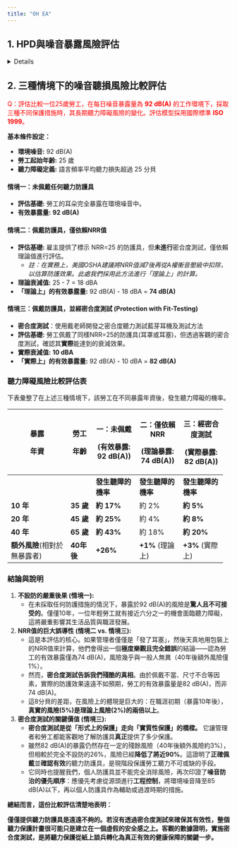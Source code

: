 ```yaml
---
title: "OH EA"
---
```


## 1. HPD與噪音暴露風險評估

<details>

[Q：如果，正確配戴耳塞或耳罩(NRR=25dBA)，也經過**密合度測試**(實際只衰減10dBA)，這要如何使用ISO 1999來做暴露風險評估？結果是？]{style="color: red;"}

### 核心關鍵

> **實驗室的防護數據 (NRR) 和現場的實際防護效果，往往存在巨大的落差。**

### **第一步：計算勞工耳內的「有效暴露量」**

-   **環境噪音暴露量:** 92 dB(A)
-   **不使用**包裝上的 NRR=25 dBA (這是實驗理想值，不切實際)
-   **使用**密合度測試後的**實際衰減值:** 10 dBA (*使用戴老師設計之密合度測試藍芽耳塞*)
-   **計算有效暴露量:** L_EX,8h=92dB(A)−10dBA=82dB(A)

這意味著，這位正確佩戴了防護具的勞工，他耳內實際感受到的噪音強度，相當於在一個 **82 dB(A)** 的環境下工作。

### **第二步：將新的「有效暴露量」代入 ISO 1999 模型**

現在，我們用這個更接近真實的 **82 dB(A)** 作為新的輸入條件，來重新評估這位25歲勞工的長期風險。

### **評估結果 (佩戴HPD後)**

+-------------+-------------+-----------------------------+-----------------------------------+-------------------------------+
| 暴露年資    | 勞工年齡    | 未暴露噪音者 發生聽障的機率 | 暴露於 82 dB(A) 者 發生聽障的機率 | 因噪音暴露 「額外增加」的風險 |
+:============+:============+:============================+:==================================+:==============================+
| 10 年       | 35 歲       | 約 1%                       | 約 5%                             | 約 4%                         |
+-------------+-------------+-----------------------------+-----------------------------------+-------------------------------+
| 20 年       | 45 歲       | 約 3%                       | 約 8%                             | 約 5%                         |
+-------------+-------------+-----------------------------+-----------------------------------+-------------------------------+
| 40 年       | 65 歲       | 約 17%                      | 約 20%                            | 約 3%                         |
+-------------+-------------+-----------------------------+-----------------------------------+-------------------------------+

### **結果說明與比較**

讓我們把佩戴防護具前後的風險並列比較，效果會非常驚人：

| 暴露10年後 (35歲)                    | 發生聽障的機率 |
|:-------------------------------------|:---------------|
| **未佩戴防護具 (暴露於 92 dB(A))**   | 約 17%         |
| **正確佩戴防護具 (暴露於 82 dB(A))** | 約 5%          |
| **風險降低幅度**                     | 超過 70%       |

</details>

## **2. 三種情境下的噪音聽損風險比較評估**

[Q：評估比較一位25歲勞工，在每日噪音暴露量為 **92 dB(A)** 的工作環境下，採取三種不同保護措施時，其長期聽力障礙風險的變化。評估模型採用國際標準 **ISO 1999**。]{style="color: red;"}

**基本條件設定：**

-   **環境噪音:** 92 dB(A)
-   **勞工起始年齡:** 25 歲
-   **聽力障礙定義:** 語言頻率平均聽力損失超過 25 分貝

#### **情境一：未佩戴任何聽力防護具**

-   **評估基礎:** 勞工的耳朵完全暴露在環境噪音中。
-   **有效暴露量:** **92 dB(A)**

#### **情境二：佩戴防護具，僅依賴NRR值**

-   **評估基礎:** 雇主提供了標示 NRR=25 的防護具，但**未進行**密合度測試，僅依賴理論值進行評估。
    -   *註：在實務上，美國OSHA建議將NRR值減7後再從A權衡音壓級中扣除，以估算防護效果。此處我們採用此方法進行「理論上」的計算。*\
-   **理論衰減值:** 25 - 7 = 18 dBA
-   **「理論上」的有效暴露量:** 92 dB(A) - 18 dBA = **74 dB(A)**

#### **情境三：佩戴防護具，並經密合度測試 (Protection with Fit-Testing)**

-   **密合度測試**：使用戴老師開發之密合度聽力測試藍芽耳機及測試方法
-   **評估基礎:** 勞工佩戴了同樣NRR=25的防護具(耳罩或耳塞)，但透過客觀的密合度測試，確認其**實際**能達到的衰減效果。
-   **實際衰減值:** **10 dBA**
-   **「實際上」的有效暴露量:** 92 dB(A) - 10 dBA = **82 dB(A)**

### **聽力障礙風險比較評估表**

下表彙整了在上述三種情境下，該勞工在不同暴露年資後，發生聽力障礙的機率。

+------------------------------+------------+----------------------+----------------------+----------------------+
| 暴露                         | 勞工       | 一：未佩戴           | 二：僅依賴NRR        | 三：經密合度測試     |
|                              |            |                      |                      |                      |
| 年資                         | 年齡       | (有效暴露: 92 dB(A)) | (理論暴露: 74 dB(A)) | (實際暴露: 82 dB(A)) |
+==============================+============+======================+======================+======================+
|                              |            | **發生聽障的機率**   | **發生聽障的機率**   | **發生聽障的機率**   |
+------------------------------+------------+----------------------+----------------------+----------------------+
| **10 年**                    | **35 歲**  | **約 17%**           | 約 2%                | **約 5%**            |
+------------------------------+------------+----------------------+----------------------+----------------------+
| **20 年**                    | **45 歲**  | **約 25%**           | 約 4%                | **約 8%**            |
+------------------------------+------------+----------------------+----------------------+----------------------+
| **40 年**                    | **65 歲**  | **約 43%**           | 約 18%               | **約 20%**           |
+------------------------------+------------+----------------------+----------------------+----------------------+
| **額外風險**(相對於無暴露者) | **40年後** | **+26%**             | **+1%** (理論上)     | **+3%** (實際上)     |
+------------------------------+------------+----------------------+----------------------+----------------------+

### **結論與說明**

1.  **不設防的嚴重後果 (情境一):**
    -   在未採取任何防護措施的情況下，暴露於92 dB(A)的風險是**驚人且不可接受的**。僅僅10年，一位年輕勞工就有接近六分之一的機會面臨聽力障礙，這將嚴重影響其生活品質與職涯發展。
2.  **NRR值的巨大誤導性 (情境二 vs. 情境三):**
    -   這是本評估的核心。如果管理者僅僅是「發了耳塞」，然後天真地用包裝上的NRR值來計算，他們會得出一個**極度樂觀且完全錯誤**的結論——認為勞工的有效暴露僅為74 dB(A)，風險幾乎與一般人無異（40年後額外風險僅1%）。
    -   然而，**密合度測試告訴我們殘酷的真相**。由於佩戴不當、尺寸不合等因素，實際的防護效果遠遠不如預期，勞工的有效暴露量是82 dB(A)，而非74 dB(A)。
    -   這8分貝的差距，在風險上的體現是巨大的：在職涯初期（暴露10年後），**真實的風險(5%)是理論上風險(2%)的兩倍以上**。
3.  **密合度測試的關鍵價值 (情境三):**
    -   **密合度測試是從「形式上的保護」走向「實質性保護」的橋樑。** 它讓管理者和勞工都能客觀地了解防護具**真正**提供了多少保護。
    -   雖然82 dB(A)的暴露仍然存在一定的殘餘風險（40年後額外風險約3%），但相較於完全不設防的26%，風險已經**降低了將近90%**。這證明了**正確佩戴**並**確認有效**的聽力防護具，是現階段保護勞工聽力不可或缺的手段。
    -   它同時也提醒我們，個人防護具並不能完全消除風險，再次印證了**噪音防治的優先順序**：應優先考慮從源頭進行**工程控制**，將環境噪音降至85 dB(A)以下，再以個人防護具作為輔助或過渡時期的措施。

**總結而言，這份比較評估清楚地表明：**

**僅僅提供聽力防護具是遠遠不夠的。若沒有透過密合度測試來確保其有效性，整個聽力保護計畫很可能只是建立在一個虛假的安全感之上。客觀的數據證明，實施密合度測試，是將聽力保護從紙上談兵轉化為真正有效的健康保障的關鍵一步。**
